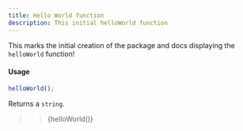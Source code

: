 ```yaml
---
title: Hello World function
description: This initial helloWorld function
---
```


This marks the initial creation of the package and docs displaying the `helloWorld` function!

#### Usage

```ts
helloWorld();
```

Returns a `string`.


> > {helloWorld()}
